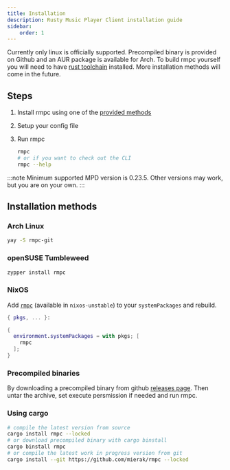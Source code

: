 ```yaml
---
title: Installation
description: Rusty Music Player Client installation guide
sidebar:
    order: 1
---
```



Currently only linux is officially supported. Precompiled binary is provided on Github and an AUR package is available for Arch.
To build rmpc yourself you will need to have [rust toolchain](https://www.rust-lang.org/tools/install) installed. More installation
methods will come in the future.

## Steps

<Steps>

1. Install rmpc using one of the [provided methods](#installation-methods)
2. Setup your config file

    <LinkCard
        title="Configuring rmpc"
        description="Generate sample config file for rmpc and customize it to your liking."
        href="/rmpc/configuration/"
    />

3. Run rmpc
    ```bash frame=none showLineNumbers=false
    rmpc
    # or if you want to check out the CLI
    rmpc --help
    ```

</Steps>

:::note
Minimum supported MPD version is 0.23.5. Other versions may work, but you are on your own.
:::

## Installation methods

### Arch Linux

```bash frame=none showLineNumbers=false
yay -S rmpc-git
```

### openSUSE Tumbleweed

```bash frame=none showLineNumbers=false
zypper install rmpc
```

### NixOS

Add [`rmpc`](https://search.nixos.org/packages?channel=unstable&query=rmpc) (available in `nixos-unstable`) to your `systemPackages` and rebuild.

```nix
{ pkgs, ... }:

{
  environment.systemPackages = with pkgs; [
    rmpc
  ];
}
```

### Precompiled binaries

By downloading a precompiled binary from github [releases page](https://github.com/mierak/rmpc/releases/latest/).
Then untar the archive, set execute persmission if needed and run rmpc.

### Using cargo

```bash frame=none showLineNumbers=false
# compile the latest version from source
cargo install rmpc --locked
# or download precompiled binary with cargo binstall
cargo binstall rmpc
# or compile the latest work in progress version from git
cargo install --git https://github.com/mierak/rmpc --locked
```
